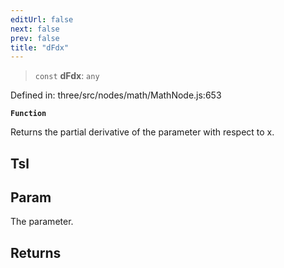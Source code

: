 ```yaml
---
editUrl: false
next: false
prev: false
title: "dFdx"
---
```


> `const` **dFdx**: `any`

Defined in: three/src/nodes/math/MathNode.js:653

**`Function`**

Returns the partial derivative of the parameter with respect to x.

## Tsl

## Param

The parameter.

## Returns
